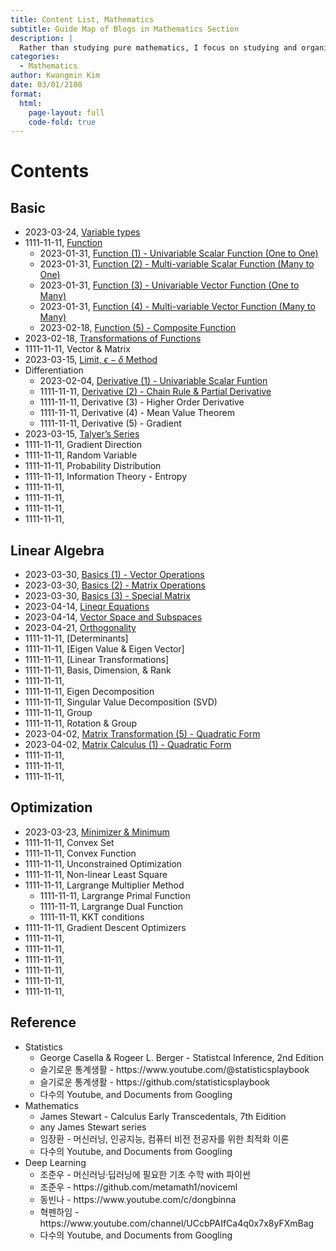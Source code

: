 ```yaml
---
title: Content List, Mathematics 
subtitle: Guide Map of Blogs in Mathematics Section
description: |
  Rather than studying pure mathematics, I focus on studying and organizing mathematical concepts by filling out this mathematics blog section with some mathematics stuff for deep learning
categories:
  - Mathematics
author: Kwangmin Kim
date: 03/01/2100
format: 
  html:
    page-layout: full
    code-fold: true
---
```


# Contents

## Basic

* 2023-03-24, [Variable types](../variables/index.qmd)
* 1111-11-11, [Function](../function/index.qmd)
  * 2023-01-31, [Function (1) - Univariable Scalar Function (One to One)](../function/univariable_scalar_function.qmd)
  * 2023-01-31, [Function (2) - Multi-variable Scalar Function (Many to One)](../function/multivariable_scalar_function.qmd)
  * 2023-01-31, [Function (3) - Univariable Vector Function (One to Many)](../function/univariable_vector_function.qmd)
  * 2023-01-31, [Function (4) - Multi-variable Vector Function (Many to Many)](../function/mutivariable_vector_function.qmd)
  * 2023-02-18, [Function (5) - Composite Function](../function/composite_function.qmd)
* 2023-02-18, [Transformations of Functions](../transformation/index.qmd)
* 1111-11-11, Vector & Matrix
* 2023-03-15, [Limit, $\epsilon-\delta$ Method](../epsilon_delta/)
* Differentiation
  * 2023-02-04, [Derivative (1) - Univariable Scalar Funtion](../differentiation/2023-02-04_uni_derivative.qmd)
  * 1111-11-11, [Derivative (2) - Chain Rule & Partial Derivative](../differentiation/2023-02-10_composite_partial_derivative.qmd)
  * 1111-11-11, Derivative (3) - Higher Order Derivative
  * 1111-11-11, Derivative (4) - Mean Value Theorem
  * 1111-11-11, Derivative (5) - Gradient
* 2023-03-15, [Talyer's Series](../taylor_series/index.qmd)
* 1111-11-11, Gradient Direction
* 1111-11-11, Random Variable
* 1111-11-11, Probability Distribution
* 1111-11-11, Information Theory - Entropy
* 1111-11-11, 
* 1111-11-11, 
* 1111-11-11, 
* 1111-11-11,

## Linear Algebra

* 2023-03-30, [Basics (1) - Vector Operations](../linear_algebra/01.basic_vector.qmd)
* 2023-03-30, [Basics (2) - Matrix Operations](../linear_algebra/02.basic_matrix.qmd)
* 2023-03-30, [Basics (3) - Special Matrix](../linear_algebra/03.basic_special_matrix.qmd)
* 2023-04-14, [Lineqr Equations](../linear_algebra/04.lineqr_equations.qmd)
* 2023-04-14, [Vector Space and Subspaces](../linear_algebra/05.vector_space.qmd)
* 2023-04-21, [Orthogonality](../linear_algebra/06.orthogonality.qmd)
* 1111-11-11, [Determinants]
* 1111-11-11, [Eigen Value & Eigen Vector]
* 1111-11-11, [Linear Transformations]
* 1111-11-11, Basis, Dimension, & Rank
* 1111-11-11, 
* 1111-11-11, Eigen Decomposition
* 1111-11-11, Singular Value Decomposition (SVD)
* 1111-11-11, Group
* 1111-11-11, Rotation & Group
* 2023-04-02, [Matrix Transformation (5) - Quadratic Form](../linear_algebra/quadratic_form.qmd)
* 2023-04-02, [Matrix Calculus (1) - Quadratic Form](../linear_algebra/derivative_matrix_vector.qmd)
* 1111-11-11, 
* 1111-11-11, 
* 1111-11-11, 

## Optimization

* 2023-03-23, [Minimizer & Minimum](../optimization/minimizer.qmd)
* 1111-11-11, Convex Set
* 1111-11-11, Convex Function
* 1111-11-11, Unconstrained Optimization
* 1111-11-11, Non-linear Least Square
* 1111-11-11, Largrange Multiplier Method
  * 1111-11-11, Largrange Primal Function
  * 1111-11-11, Largrange Dual Function
  * 1111-11-11, KKT conditions
* 1111-11-11, Gradient Descent Optimizers
* 1111-11-11, 
* 1111-11-11, 
* 1111-11-11, 
* 1111-11-11, 
* 1111-11-11, 
* 1111-11-11, 

## Reference

* Statistics 
  * George Casella & Rogeer L. Berger - Statistcal Inference, 2nd Edition
  * 슬기로운 통계생활 - https://www.youtube.com/@statisticsplaybook
  * 슬기로운 통계생활 - https://github.com/statisticsplaybook
  * 다수의 Youtube, and Documents from Googling
* Mathematics
  * James Stewart - Calculus Early Transcedentals, 7th Eidition
  * any James Stewart series
  * 임장환 - 머신러닝, 인공지능, 컴퓨터 비전 전공자를 위한 최적화 이론
  * 다수의 Youtube, and Documents from Googling
* Deep Learning
  * 조준우 - 머신러닝·딥러닝에 필요한 기초 수학 with 파이썬
  * 조준우 - https://github.com/metamath1/noviceml
  * 동빈나 - https://www.youtube.com/c/dongbinna 
  * 혁펜하임 - https://www.youtube.com/channel/UCcbPAIfCa4q0x7x8yFXmBag
  * 다수의 Youtube, and Documents from Googling